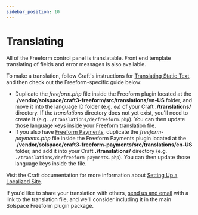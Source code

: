 ```yaml
---
sidebar_position: 10
---
```


# Translating

All of the Freeform control panel is translatable. Front end template translating of fields and error messages is also available.

To make a translation, follow Craft's instructions for [Translating Static Text](https://docs.craftcms.com/v3/static-translations.html), and then check out the Freeform-specific guide below:

- Duplicate the _freeform.php_ file inside the Freeform plugin located at the **./vendor/solspace/craft3-freeform/src/translations/en-US** folder, and move it into the language ID folder (e.g. `de`) of your Craft **./translations/** directory. If the _translations_ directory does not yet exist, you'll need to create it (e.g. `./translations/de/freeform.php`). You can then update those language keys inside your Freeform translation file.
- If you also have [Freeform Payments](../integrations#other), duplicate the _freeform-payments.php_ file inside the Freeform Payments plugin located at the **./vendor/solspace/craft3-freeform-payments/src/translations/en-US** folder, and add it into your Craft **./translations/** directory (e.g. `./translations/de/freeform-payments.php`). You can then update those language keys inside the file.

Visit the Craft documentation for more information about [Setting Up a Localized Site](https://docs.craftcms.com/v3/localization.html).

If you'd like to share your translation with others, [send us and email](/support/) with a link to the translation file, and we'll consider including it in the main Solspace Freeform plugin package.
